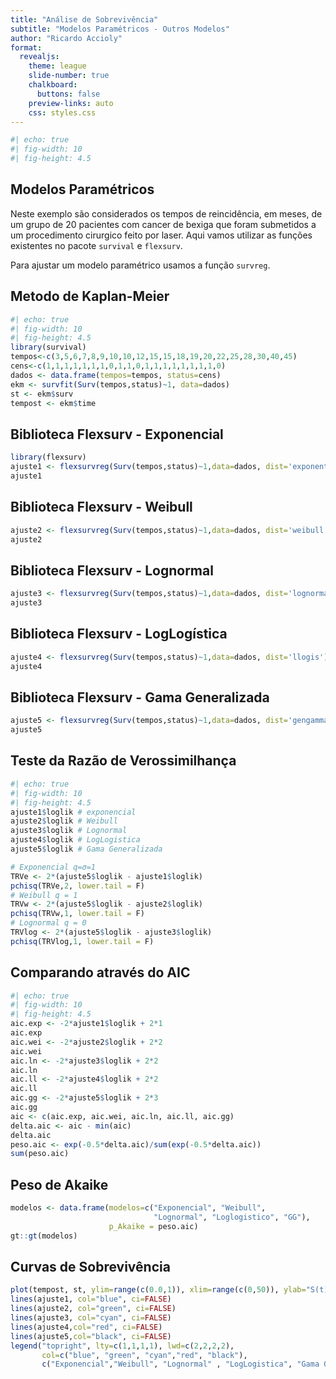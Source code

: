 ```yaml
---
title: "Análise de Sobrevivência"
subtitle: "Modelos Paramétricos - Outros Modelos"
author: "Ricardo Accioly"
format:
  revealjs:
    theme: league 
    slide-number: true
    chalkboard: 
      buttons: false
    preview-links: auto
    css: styles.css
---
```


```r
#| echo: true
#| fig-width: 10
#| fig-height: 4.5
```

## Modelos Paramétricos

Neste exemplo são considerados os tempos de reincidência, em meses, de um grupo de 20 pacientes com cancer de bexiga que foram submetidos a um procedimento cirurgico feito por laser.
Aqui vamos utilizar as funções existentes no pacote `survival` e `flexsurv`.

Para ajustar um modelo paramétrico usamos a função `survreg`.

## Metodo de Kaplan-Meier

```r
#| echo: true
#| fig-width: 10
#| fig-height: 4.5
library(survival)
tempos<-c(3,5,6,7,8,9,10,10,12,15,15,18,19,20,22,25,28,30,40,45)
cens<-c(1,1,1,1,1,1,1,0,1,1,0,1,1,1,1,1,1,1,1,0)
dados <- data.frame(tempos=tempos, status=cens)
ekm <- survfit(Surv(tempos,status)~1, data=dados)
st <- ekm$surv
tempost <- ekm$time
```

## Biblioteca Flexsurv - Exponencial

```r
library(flexsurv)
ajuste1 <- flexsurvreg(Surv(tempos,status)~1,data=dados, dist='exponential')
ajuste1
```

## Biblioteca Flexsurv - Weibull

```r
ajuste2 <- flexsurvreg(Surv(tempos,status)~1,data=dados, dist='weibull')
ajuste2
```

## Biblioteca Flexsurv - Lognormal

```r
ajuste3 <- flexsurvreg(Surv(tempos,status)~1,data=dados, dist='lognormal')
ajuste3
```

## Biblioteca Flexsurv - LogLogística

```r
ajuste4 <- flexsurvreg(Surv(tempos,status)~1,data=dados, dist='llogis')
ajuste4
```

## Biblioteca Flexsurv - Gama Generalizada

```r
ajuste5 <- flexsurvreg(Surv(tempos,status)~1,data=dados, dist='gengamma')
ajuste5
```

## Teste da Razão de Verossimilhança {.smaller}

```r
#| echo: true
#| fig-width: 10
#| fig-height: 4.5
ajuste1$loglik # exponencial
ajuste2$loglik # Weibull
ajuste3$loglik # Lognormal
ajuste4$loglik # LogLogistica
ajuste5$loglik # Gama Generalizada

# Exponencial q=σ=1
TRVe <- 2*(ajuste5$loglik - ajuste1$loglik)
pchisq(TRVe,2, lower.tail = F)
# Weibull q = 1
TRVw <- 2*(ajuste5$loglik - ajuste2$loglik)
pchisq(TRVw,1, lower.tail = F)
# Lognormal q = 0
TRVlog <- 2*(ajuste5$loglik - ajuste3$loglik)
pchisq(TRVlog,1, lower.tail = F)
```

## Comparando através do AIC {.smaller}

```r
#| echo: true
#| fig-width: 10
#| fig-height: 4.5
aic.exp <- -2*ajuste1$loglik + 2*1
aic.exp
aic.wei <- -2*ajuste2$loglik + 2*2
aic.wei
aic.ln <- -2*ajuste3$loglik + 2*2
aic.ln
aic.ll <- -2*ajuste4$loglik + 2*2
aic.ll
aic.gg <- -2*ajuste5$loglik + 2*3
aic.gg
aic <- c(aic.exp, aic.wei, aic.ln, aic.ll, aic.gg)
delta.aic <- aic - min(aic)
delta.aic
peso.aic <- exp(-0.5*delta.aic)/sum(exp(-0.5*delta.aic))
sum(peso.aic)
```

## Peso de Akaike

```r
modelos <- data.frame(modelos=c("Exponencial", "Weibull",
                                "Lognormal", "Loglogistico", "GG"),
                      p_Akaike = peso.aic)
gt::gt(modelos)
```


## Curvas de Sobrevivência

```r
plot(tempost, st, ylim=range(c(0.0,1)), xlim=range(c(0,50)), ylab="S(t)", xlab="Tempo (meses)")
lines(ajuste1, col="blue", ci=FALSE)
lines(ajuste2, col="green", ci=FALSE)
lines(ajuste3, col="cyan", ci=FALSE)
lines(ajuste4,col="red", ci=FALSE)
lines(ajuste5,col="black", ci=FALSE)
legend("topright", lty=c(1,1,1,1), lwd=c(2,2,2,2),
       col=c("blue", "green", "cyan","red", "black"),
       c("Exponencial","Weibull", "Lognormal" , "LogLogistica", "Gama Generalizada"))
```
